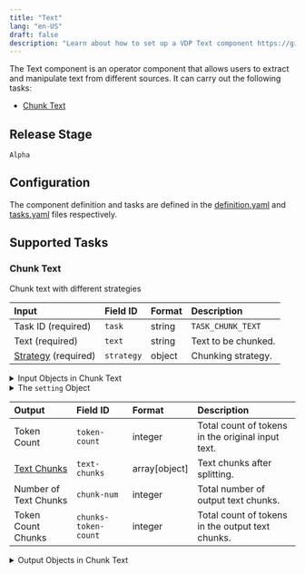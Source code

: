 ```yaml
---
title: "Text"
lang: "en-US"
draft: false
description: "Learn about how to set up a VDP Text component https://github.com/instill-ai/instill-core"
---
```


The Text component is an operator component that allows users to extract and manipulate text from different sources.
It can carry out the following tasks:
- [Chunk Text](#chunk-text)



## Release Stage

`Alpha`



## Configuration

The component definition and tasks are defined in the [definition.yaml](https://github.com/instill-ai/pipeline-backend/blob/main/pkg/component/operator/text/v0/config/definition.yaml) and [tasks.yaml](https://github.com/instill-ai/pipeline-backend/blob/main/pkg/component/operator/text/v0/config/tasks.yaml) files respectively.







## Supported Tasks

### Chunk Text

Chunk text with different strategies

<div class="markdown-col-no-wrap" data-col-1 data-col-2>

| Input | Field ID | Format | Description |
| :--- | :--- | :--- | :--- |
| Task ID (required) | `task` | string | `TASK_CHUNK_TEXT` |
| Text (required) | `text` | string | Text to be chunked. |
| [Strategy](#chunk-text-strategy) (required) | `strategy` | object | Chunking strategy. |
</div>


<details>
<summary> Input Objects in Chunk Text</summary>

<h4 id="chunk-text-strategy">Strategy</h4>

Chunking strategy.

<div class="markdown-col-no-wrap" data-col-1 data-col-2>

| Field | Field ID | Format | Note |
| :--- | :--- | :--- | :--- |
| [Setting](#chunk-text-setting) | `setting` | object | Chunk Setting.  |
</div>
</details>

<details>
<summary>The <code>setting</code> Object </summary>

<h4 id="chunk-text-setting">Setting</h4>

`setting` must fulfill one of the following schemas:

<h5 id="chunk-text-token"><code>Token</code></h5>

Language models have a token limit. You should not exceed the token limit. When you split your text into chunks it is therefore a good idea to count the number of tokens. There are many tokenizers. When you count tokens in your text you should use the same tokenizer as used in the language model.

<div class="markdown-col-no-wrap" data-col-1 data-col-2>

| Field | Field ID | Format | Note |
| :--- | :--- | :--- | :--- |
| Allowed Special Tokens | `allowed-special` | array |  A list of special tokens that are allowed within chunks.  |
| Chunk Method | `chunk-method` | string |  Must be `"Token"`   |
| Chunk Overlap | `chunk-overlap` | integer |  Determines the number of tokens that overlap between consecutive chunks.  |
| Chunk Size | `chunk-size` | integer |  Specifies the maximum size of each chunk in terms of the number of tokens.  |
| Disallowed Special Tokens | `disallowed-special` | array |  A list of special tokens that should not appear within chunks.  |
| Model | `model-name` | string |  The name of the model used for tokenization.  <br/><details><summary><strong>Enum values</strong></summary><ul><li>`gpt-4`</li><li>`gpt-3.5-turbo`</li><li>`text-davinci-003`</li><li>`text-davinci-002`</li><li>`text-davinci-001`</li><li>`text-curie-001`</li><li>`text-babbage-001`</li><li>`text-ada-001`</li><li>`davinci`</li><li>`curie`</li><li>`babbage`</li><li>`ada`</li><li>`code-davinci-002`</li><li>`code-davinci-001`</li><li>`code-cushman-002`</li><li>`code-cushman-001`</li><li>`davinci-codex`</li><li>`cushman-codex`</li><li>`text-davinci-edit-001`</li><li>`code-davinci-edit-001`</li><li>`text-embedding-ada-002`</li><li>`text-similarity-davinci-001`</li><li>`text-similarity-curie-001`</li><li>`text-similarity-babbage-001`</li><li>`text-similarity-ada-001`</li><li>`text-search-davinci-doc-001`</li><li>`text-search-curie-doc-001`</li><li>`text-search-babbage-doc-001`</li><li>`text-search-ada-doc-001`</li><li>`code-search-babbage-code-001`</li><li>`code-search-ada-code-001`</li><li>`gpt2`</li></ul></details>  |
</div>

<h5 id="chunk-text-recursive"><code>Recursive</code></h5>

This text splitter is the recommended one for generic text. It is parameterized by a list of characters. It tries to split on them in order until the chunks are small enough. The default list is ["\n\n", "\n", "", ""]. This has the effect of trying to keep all paragraphs (and then sentences, and then words) together as long as possible, as those would generically seem to be the strongest semantically related pieces of text.

<div class="markdown-col-no-wrap" data-col-1 data-col-2>

| Field | Field ID | Format | Note |
| :--- | :--- | :--- | :--- |
| Chunk Method | `chunk-method` | string |  Must be `"Recursive"`   |
| Chunk Overlap | `chunk-overlap` | integer |  Determines the number of tokens that overlap between consecutive chunks.  |
| Chunk Size | `chunk-size` | integer |  Specifies the maximum size of each chunk in terms of the number of tokens.  |
| Keep Separator | `keep-separator` | boolean |  A flag indicating whether to keep the separator characters at the beginning or end of chunks.  |
| Model | `model-name` | string |  The name of the model used for tokenization.  <br/><details><summary><strong>Enum values</strong></summary><ul><li>`gpt-4`</li><li>`gpt-3.5-turbo`</li><li>`text-davinci-003`</li><li>`text-davinci-002`</li><li>`text-davinci-001`</li><li>`text-curie-001`</li><li>`text-babbage-001`</li><li>`text-ada-001`</li><li>`davinci`</li><li>`curie`</li><li>`babbage`</li><li>`ada`</li><li>`code-davinci-002`</li><li>`code-davinci-001`</li><li>`code-cushman-002`</li><li>`code-cushman-001`</li><li>`davinci-codex`</li><li>`cushman-codex`</li><li>`text-davinci-edit-001`</li><li>`code-davinci-edit-001`</li><li>`text-embedding-ada-002`</li><li>`text-similarity-davinci-001`</li><li>`text-similarity-curie-001`</li><li>`text-similarity-babbage-001`</li><li>`text-similarity-ada-001`</li><li>`text-search-davinci-doc-001`</li><li>`text-search-curie-doc-001`</li><li>`text-search-babbage-doc-001`</li><li>`text-search-ada-doc-001`</li><li>`code-search-babbage-code-001`</li><li>`code-search-ada-code-001`</li><li>`gpt2`</li></ul></details>  |
| Separators | `separators` | array |  A list of strings representing the separators used to split the text.  |
</div>

<h5 id="chunk-text-markdown"><code>Markdown</code></h5>

This text splitter is specially designed for Markdown format.

<div class="markdown-col-no-wrap" data-col-1 data-col-2>

| Field | Field ID | Format | Note |
| :--- | :--- | :--- | :--- |
| Chunk Method | `chunk-method` | string |  Must be `"Markdown"`   |
| Chunk Overlap | `chunk-overlap` | integer |  Determines the number of tokens that overlap between consecutive chunks.  |
| Chunk Size | `chunk-size` | integer |  Specifies the maximum size of each chunk in terms of the number of tokens.  |
| Code Blocks | `code-blocks` | boolean |  A flag indicating whether code blocks should be treated as a single unit.  |
| Model | `model-name` | string |  The name of the model used for tokenization.  <br/><details><summary><strong>Enum values</strong></summary><ul><li>`gpt-4`</li><li>`gpt-3.5-turbo`</li><li>`text-davinci-003`</li><li>`text-davinci-002`</li><li>`text-davinci-001`</li><li>`text-curie-001`</li><li>`text-babbage-001`</li><li>`text-ada-001`</li><li>`davinci`</li><li>`curie`</li><li>`babbage`</li><li>`ada`</li><li>`code-davinci-002`</li><li>`code-davinci-001`</li><li>`code-cushman-002`</li><li>`code-cushman-001`</li><li>`davinci-codex`</li><li>`cushman-codex`</li><li>`text-davinci-edit-001`</li><li>`code-davinci-edit-001`</li><li>`text-embedding-ada-002`</li><li>`text-similarity-davinci-001`</li><li>`text-similarity-curie-001`</li><li>`text-similarity-babbage-001`</li><li>`text-similarity-ada-001`</li><li>`text-search-davinci-doc-001`</li><li>`text-search-curie-doc-001`</li><li>`text-search-babbage-doc-001`</li><li>`text-search-ada-doc-001`</li><li>`code-search-babbage-code-001`</li><li>`code-search-ada-code-001`</li><li>`gpt2`</li></ul></details>  |
</div>
</details>

<div class="markdown-col-no-wrap" data-col-1 data-col-2>

| Output | Field ID | Format | Description |
| :--- | :--- | :--- | :--- |
| Token Count | `token-count` | integer | Total count of tokens in the original input text. |
| [Text Chunks](#chunk-text-text-chunks) | `text-chunks` | array[object] | Text chunks after splitting. |
| Number of Text Chunks | `chunk-num` | integer | Total number of output text chunks. |
| Token Count Chunks | `chunks-token-count` | integer | Total count of tokens in the output text chunks. |
</div>

<details>
<summary> Output Objects in Chunk Text</summary>

<h4 id="chunk-text-text-chunks">Text Chunks</h4>

<div class="markdown-col-no-wrap" data-col-1 data-col-2>

| Field | Field ID | Format | Note |
| :--- | :--- | :--- | :--- |
| End Position | `end-position` | integer | The ending position of the chunk in the original text. |
| Start Position | `start-position` | integer | The starting position of the chunk in the original text. |
| Text | `text` | string | Text chunk after splitting. |
| Token Count | `token-count` | integer | Count of tokens in a chunk. |
</div>
</details>



